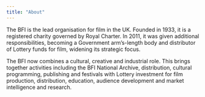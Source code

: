 ```yaml
---
title: "About"
---
```


The BFI is the lead organisation for film in the UK. Founded in 1933, it is a registered charity governed by Royal Charter. In 2011, it was given additional responsibilities, becoming a Government arm’s-length body and distributor of Lottery funds for film, widening its strategic focus.

The BFI now combines a cultural, creative and industrial role. This brings together activities including the BFI National Archive, distribution, cultural programming, publishing and festivals with Lottery investment for film production, distribution, education, audience development and market intelligence and research.